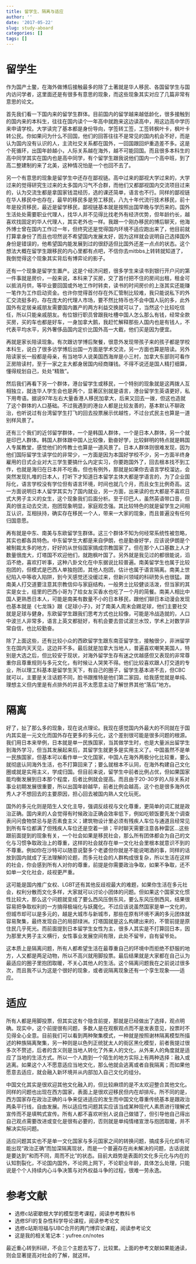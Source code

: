 ```yaml
---
title: 留学生、隔离与适应
author: ''
date: '2017-05-22'
slug: study-aboard
categories: []
tags: []
---
```


# 留学生

作为国产土鳖，在海外做博后接触最多的除了土著就是华人移民、各国留学生与国内访问学者，这里面还是有很多有意思的现象，而这些现象其实对应了几篇非常有意思的论文。

首先我们看一下国内来的留学生群体。目前国内的留学越来越低龄化，很多接触到的国内来的本科生，往往在国内读个一年高中就跑来这边读高中，用这边高中学历来申请学校。大学读完了基本都是身份导向，学签转工签，工签转枫叶卡，枫叶卡转公民。你如果问为什么不回国，他们的回答往往不是常见的国内机会不好，而是认为国内没有认识的人，主流社交关系都在国外，一回国跟回炉重造差不多。这是个死循环，出国年龄越小，人际关系越在海外，越不可能回国。而且很多本科生的高中同学其实在国内也是高中同学，有个留学生跟我说他们国内一个高中班，到了高二整建制的来了北美，这种情况怕是一个也回不去了。

另一个有意思的现象是留学生中还存在鄙视链。高中过来的鄙视大学过来的，大学过来的觉得研究生过来的太多国内习气不合群，而他们又都鄙视国内交流项目过来的，认为交流生都是拿国家钱混经历，选的课还简单，语言也不行。同样的鄙视链在华人移民中也存在，最早的移民多是劳工移民，八九十年代流行技术移民，前十年是投资移民，最近是留学移民，鄙视链基本就是按照出国早晚与学历来的。国外生活处处需要职业代理人，找华人并不见得比找老外有经济优势，但年龄约长，越喜欢找固定的华人代理人，其实老外也一样。我跟一个刚办移民的博后聊天，他海外博士曾在国内工作过一年，但终究还是觉得国内环境不适应跑出来了，他目前就打算拿身份了而且也坦然说不希望国内发展太好，因为这样就会说明自己选择国外身份是错误的，他希望国内能发展到过的很舒适但比国外还差一点点的状态。这个想法大概在留学生跟移民的内心里都有点吧，不信你去mitbbs上转转就知道了，我倒觉得这个现象其实背后有博弈论的影子。

还有一个现象是留学生置产。这是个经济问题，很多学生来读书到银行开户问的第一件事就是房价，一般来说，本科来了买房，交了首付把不住的房间出租，租金可以抵消月供，等毕业要回国或外地工作时转卖，读书的时间房价的上涨其实还能赚一笔作为工作启动资金。也许你觉得首付存在外汇管制比较难，我只能说私下的外汇交流挺多的，存在庞大的代理人市场，要不然比特币也不会中国人玩的多，此外国外有定居亲戚朋友需要国内置产的两方利益交换就可以了，当然这个比较吃信任，所以只能亲戚朋友。有位银行职员曾跟我吐槽中国人怎么那么有钱，经常全款买房，买的车也都是好车，一身加拿大鹅，我赶忙解释那些人国内也是有钱人，不代表平均水平，另外奢侈品国内定价比国外高一大截，他们买是因为便宜。

再就是家长陪读现象。有次跟访学博后聚餐，很意外发现带孩子来的孩子都是学校本科生，说白了很多访学博后出国一方面是学术交流，另一方面也算是陪读。另外陪读家长一般都是母亲，有当地华人说美国西海岸是小三村，加拿大东部则可看作正房陪读村，至于一家之主大都身居国内经商赚钱。不得不说还是国人精打细算，懂得规划自己，处处“精致”。

然后我们再看下另一个群体，港台留学生或移民，一个特别的现象就是这两拨人互相独立，就连华人学生会也是两个，显著区别就是语言，港台留学生英语更好，私下用粤语。据说97年左右大量香港人移民加拿大，后来又回去一拨，但这也造就了这个群体的人口基础。不过我遇到的港台人都是比较友善的，基本默认不聊政治，也听说过有台湾留学生打飞的回去投票展示优越性，不过台式民主也算是一道别样风景了。

还有三个我们的近邻留学群体，一个是韩国人群体，一个是日本人群体，另一个就是印巴人群体。韩国人群体跟中国人比较像，勤奋好学，比较鲜明的特点就是韩国人专属教堂，感觉他们的传教士也算是一道风景了。日本人群体则很难发现，因为他们国际留学生读学位的非常少，一方面是因为本国好学校不少，另一方面半终身雇用的日式企业对大三学生要搞什么内定实习，你要跑国外了，回去根本找不到工作，也就是海归在日本并不吃香。但也有例外，那就是如果你去语言学校溜达，会突然发现扎堆的日本人，打听下才知道日本留学主体大都是学语言的，为了企业国际化，语言学校没有学位但有语言环境，时间也就几个月，而且女生比例奇高。这一方面说明日本人留学其实为了国内就业，另一方面，出来读的也大都是不喜欢日式大男子主义的女生，这个现象我们后面分析。至于印巴人，虽然英语带口音，但真的很主动去交流，抱团现象明显，家庭观念强。其比较特色的就是留学生之间相互认识，互相扶持，确实存在移民一个人，带来一大家的现象，而且普遍没有任何归国意愿。

再有就是中东、南美与东欧留学生群体。这三个群体不知为何经常系统性被忽略，其实也都各具特色。中东留学生大都是来自伊朗，也是勤奋好学，应该说伊朗是个被制裁太多的地方，好好的从世俗国家搞成宗教国家了。但在那个人口基数上人才数量很庞大，灯塔国不欢迎他们，就跑枫叶国了。另外就是我见过的都很能说，滔滔不绝，喜欢打听事，这种八卦文化在中东据说比较普遍。南美留学生也属于比较抱团的，但模式是巴西人单独抱团，其他人抱团，估计也属于语言隔离。南美上世纪陷入中等收入陷阱，到今天感觉还没缓过来，但新兴领域的科研势头也很猛。跟南美人打交道要注意其宗教信仰与家庭结构，一般男士比较健谈活泼，但当家的其实是女士，组里的巴西小哥为了给女友买香水也吃了一个月的简餐。南美人相比中国人更熟悉日本人，可能是南美有数量不小的日本移民，跟他们聊日本动漫会发现也基本就是《七龙珠》跟《足球小子》，对了南美人周末会踢足球，他们主要社交就是足球与健身。东欧留学生跟我们思考方式也比较像，可能是冷战造就的，人口中波兰人非常多，语言上英文都挺好，有机会要去尝试波兰水饺，学术上对数学非常自信，也比较勤奋。

除了上面这些，还有比较小众的西欧留学生跟东南亚留学生，接触很少，非洲留学生在国内天天见，这边并不多。最后就是加拿大当地人，普遍喜欢嘲笑美国人，特别是大选之后，但比较安于现状，对海外留学生存有迷之优越感但又表现的非常尊重你且尊重规则与多元文化，有时候让人哭笑不得。他们比较喜欢跟人打交道的专业，所以理工科基本是留学生天下，有自己的圈子，留学生基本进不去，但CBC就可以，主要是关注话题不同，脸书跟推特是他们第二家园，给我感觉就是单纯、理想主义但内里是有点排外的并且不太愿意主动了解世界其他“落后”地方。

# 隔离

好了，扯了那么多的现象，现在说点理论。我现在感觉国内外最大的不同就在于国内其实是一元文化而国外存在更多的多元化，这个差别很可能是很多问题的根源。我们用日本来举例，日本就是单一民族国家，当其做学生时，也是大量派出留学生到海外学习，但当其发展起来后，其留学生就更多是实用主义了。中国虽然不是单一民族国家，但基本可以看作单一文化国家，中国人在海外两极分化比较重，要么就彻底认同海外生活，也不打算回来了；要么就根本不认同，在海外构建自己文化圈或就是实用主义，学成归国。但目前来说，留学生中前者比例占优，但如果国家能均衡发展到日本那个程度，后者比例就会提高。而且由于20-30岁的人际关系对事业初期发展很重要，所以出国年龄越早，前者比例会越高，这个也是很多海外优秀人才不想回去的主要原因，担心回去被国内熟人文化玩死。

国外的多元化则是陌生人文化主导，强调反歧视与文化尊重，更简单的词汇就是政治正确。国内来的人会觉得有时候政治正确会效率低下，例如吃顿饭要先发个调查表问问食物禁忌与是否素食主义；建筑物设计里必须有残疾人车位与通道且经常见到所有车位都满了但残疾人车位还是空着一排；平时聊天需要注意各种雷区…这些跟前面提到的现象有关，一个社会如果是移民社会，那么所有团体都会为自己的文化与习惯争取政治上的尊重，这样的社会就存在单一文化社会里根本就意识不到的不尊重。例如你在沙特可以随意说娶多个老婆但你就是不能说喝酒的事，同样的话放到国内就成了无法理解的论题，而多元社会的人群构成很复杂，所以生活在这样的社会，你会感到所有人对你的尊重，前提是你需要政治争取，如果不争取，还不如单一文化社会，歧视更严重。

这可能是国内推广女权、LGBT还有其他反歧视最大的难题，如果你生活在多元社会，权利分散而文化多样，大家就可以讨论小团体的问题。但如果这个国家文化惯性比较大，那么这个问题就变成了要么西风压倒东风，要么东风压倒西风，结果很容易把争取权利的一方搞得极端化与妖魔化。不过应该说虽然国家是单一文化的，但城市却可以是多元的，越是大城市与新城市，那些在原有环境不满的多元团体就容易聚集，最终发现自己的局部绿洲。灯塔国就是这么构建出来的，不管前提是原住民几乎死光。而前面提到日本留学生女性为主，很多人其实是不打算回日本，因为那里大男子主义横行，女性事业发展空间有限，此处不留爷，自有留爷处。

这本质上是隔离问题，所有人都希望生活在最尊重自己的环境中而拒绝不舒服的地方，人又都是两足动物，所以不高兴就用脚投票。最后结果就是大家都在自己认为最适应的圈子里抱团取暖，不关心其他人的生活。这个隔离问题我在之前说过很多次，而且我不认为这是个很好的现象，或者说隔离现象还有一个孪生现象——适应。

# 适应

所有人都是用脚投票，但其实这有个隐含前提，那就是已经做出了选择，观点明确。现实中，这个前提很有问题，多数人是在观察观点而不是发表意见，投票时不见得全心全意。目前我们可以看到两种聚集模式，一种就是按照谢林隔离模型所描述的种族隔离聚集，另一种则是以色列正统犹太人的街区黑化模型，前者我提过很多次不赘述，后者的含义则是当地人转化了外来人的文化，从外来人的角度就是适应了当地的生活方式。所以一个人跑到一个陌生的地方实际上有两种选择：融入或逃离。如果这个人不愿意适应当地文化，那么他就会逃离或者自我隔离；而如果他愿意去适应，就会融入新环境并从内部加入自己文化的组分。

中国文化其实是很欢迎其他文化融入的，但比较麻烦的是不太欢迎整合其他文化。同样的问题也出现在西方国家，表面上是很欢迎移民但内在却排斥。所不同的是，西方国家存在政治正确的斗争来促进适应的发生而中国文化尊重传统基本是跟政治两条平行线，自由发展。所以适应性问题其实应该当成某种现代人素质进行理解式宣传而不是填鸭式宣传。所有人都不喜欢听别人说自己做错了，但引导他自己得出自己观点需要改进或变化是很有必要的，否则就是单纯情绪宣泄与抱团取暖，并不解决实际问题。

适应问题其实也不是单一文化国家与多元国家之间的转换问题，搞成多元化却有可能出现“政治正确”而加深隔离现状，而是一个普遍存在尚未解决的问题，古话说就是要达到“和而不同，周而不比”的状态。目前大趋势是表面的文化多元化与内在的认知割裂化，不论国内国外，不论网上网下，不论职业年龄，具体怎么处理，只能说是个个人持续内心斗争决策与对外权益斗争的过程，很难一劳永逸。

# 参考文献

- 选修c站密歇根大学的模型思考课程，阅读参考教科书
- 选修SFI的复杂性科学导论课程，阅读参考论文
- 选修c站斯坦福与UBC合开的两门博弈论课程，阅读参考论文
- 这是我的相关笔记本：yufree.cn/notes

最近重心转到科研，不会三个主题去写了，比较累。上面的参考文献如果能通读，则会显著提高对社会的了解，就这样。